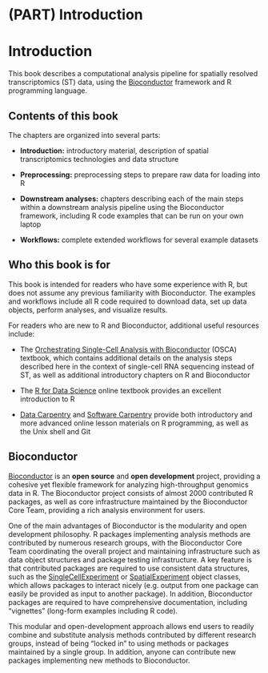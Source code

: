 # (PART) Introduction {-}


# Introduction {#introduction}

This book describes a computational analysis pipeline for spatially resolved transcriptomics (ST) data, using the [Bioconductor](http://bioconductor.org/) framework and R programming language.



## Contents of this book

The chapters are organized into several parts:

- **Introduction:** introductory material, description of spatial transcriptomics technologies and data structure

- **Preprocessing:** preprocessing steps to prepare raw data for loading into R

- **Downstream analyses:** chapters describing each of the main steps within a downstream analysis pipeline using the Bioconductor framework, including R code examples that can be run on your own laptop

- **Workflows:** complete extended workflows for several example datasets



## Who this book is for

This book is intended for readers who have some experience with R, but does not assume any previous familiarity with Bioconductor. The examples and workflows include all R code required to download data, set up data objects, perform analyses, and visualize results.

For readers who are new to R and Bioconductor, additional useful resources include:

- The [Orchestrating Single-Cell Analysis with Bioconductor](https://osca.bioconductor.org/) (OSCA) textbook, which contains additional details on the analysis steps described here in the context of single-cell RNA sequencing instead of ST, as well as additional introductory chapters on R and Bioconductor

- The [R for Data Science](https://r4ds.had.co.nz/) online textbook provides an excellent introduction to R

- [Data Carpentry](https://datacarpentry.org/) and [Software Carpentry](https://software-carpentry.org/) provide both introductory and more advanced online lesson materials on R programming, as well as the Unix shell and Git



## Bioconductor

[Bioconductor](http://bioconductor.org/) is an **open source** and **open development** project, providing a cohesive yet flexible framework for analyzing high-throughput genomics data in R. The Bioconductor project consists of almost 2000 contributed R packages, as well as core infrastructure maintained by the Bioconductor Core Team, providing a rich analysis environment for users.

One of the main advantages of Bioconductor is the modularity and open development philosophy. R packages implementing analysis methods are contributed by numerous research groups, with the Bioconductor Core Team coordinating the overall project and maintaining infrastructure such as data object structures and package testing infrastructure. A key feature is that contributed packages are required to use consistent data structures, such as the [SingleCellExperiment](http://bioconductor.org/packages/release/bioc/vignettes/SingleCellExperiment/inst/doc/intro.html) or [SpatialExperiment](https://github.com/drighelli/SpatialExperiment) object classes, which allows packages to interact nicely (e.g. output from one package can easily be provided as input to another package). In addition, Bioconductor packages are required to have comprehensive documentation, including "vignettes" (long-form examples including R code).

This modular and open-development approach allows end users to readily combine and substitute analysis methods contributed by different research groups, instead of being "locked in" to using methods or packages maintained by a single group. In addition, anyone can contribute new packages implementing new methods to Bioconductor.


